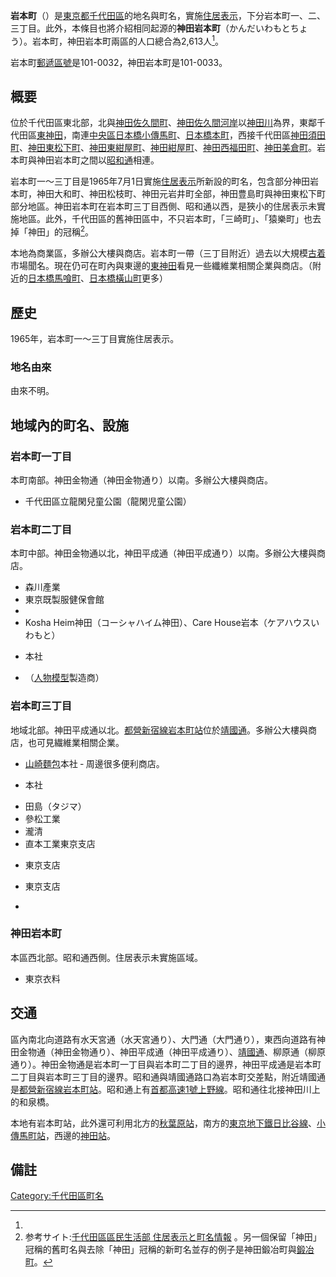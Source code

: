 {{Infobox Settlement
|official_name = 岩本町
|native_name =
|settlement_type = [[町|町]]
|image_skyline = Iwamotocho -01.jpg
|imagesize = 250px
|image_caption =
|image_flag =
|image_seal =
| image_map =
| map_caption =
|subdivision_type = [[國家|國家]]
|subdivision_name = [[File:Flag_of_Japan.svg|border]] [[日本|日本]]
|subdivision_type1 = [[都道府縣|都道府縣]]
|subdivision_name1 = [[File:Flag_of_Tokyo_Prefecture.svg|25px]] [[東京都|東京都]]
|subdivision_type2 = [[東京都區部|特別區]]
|subdivision_name2 = [[File:Flag_of_Chiyoda,_Tokyo.svg|25px]] [[千代田區|千代田區]]
|established_title =
|established_date =
|government_type =
|leader_title =
|leader_name =
|area_magnitude =
|area_total_sq_mi =
|area_total_km2 =
|area_land_sq_mi =
|area_land_km2 =
|area_urban_sq_mi =
|area_urban_km2 =
|area_metro_km2 =
|area_metro_sq_mi =
|population_as_of= 2013年（平成25年）8月1日
|population_footnotes = 
|population_total = 2549<ref name="population">[http://www.city.chiyoda.lg.jp/koho/kuse/gaiyo/toke/cho-setai/cho-setaih2508.html 町丁別世帯数および人口（住民基本台帳）：平成25年8月1日現在-千代田区総合ホームページ] {{webarchive|url=https://web.archive.org/web/20131027221615/http://www.city.chiyoda.lg.jp/koho/kuse/gaiyo/toke/cho-setai/cho-setaih2508.html |date=2013-10-27 }}</ref>
|population_urban =
|population_metro =
|population_density_sq_mi =
|population_density_km2 =
| timezone = [[日本標準時間|JST]]
| utc_offset = +9
|timezone_DST =
|utc_offset_DST =
|latd=|latm=|lats=|latNS=
|longd=|longm=|longs=|longEW=
|elevation_footnotes=
|elevation_m =
|elevation_ft =
|postal_code_type = [[郵遞區號|郵遞區號]]
|postal_code = 101-0032
|area_code =
|website =
|footnotes =
}}
'''岩本町'''（{{jpn|j=岩本町|hg=いわもとちょう|rm=Iwamotochō|f=y}}）是[[東京都|東京都]][[千代田區|千代田區]]的地名與町名，實施[[住居表示|住居表示]]，下分岩本町一、二、三丁目。此外，本條目也將介紹相同起源的'''神田岩本町'''（かんだいわもとちょう）。岩本町，神田岩本町兩區的人口總合為2,613人<ref name="population" />。

岩本町[[郵遞區號|郵遞區號]]是101-0032，神田岩本町是101-0033。

== 概要 ==
位於千代田區東北部，北與[[神田佐久間町|神田佐久間町]]、[[神田佐久間河岸|神田佐久間河岸]]以[[神田川_(東京都)|神田川]]為界，東鄰千代田區[[東神田|東神田]]，南連[[中央區_(東京都)|中央區]][[日本橋小傳馬町|日本橋小傳馬町]]、[[日本橋本町|日本橋本町]]，西接千代田區[[神田須田町|神田須田町]]、[[神田東松下町|神田東松下町]]、[[神田東紺屋町|神田東紺屋町]]、[[神田紺屋町|神田紺屋町]]、[[神田西福田町|神田西福田町]]、[[神田美倉町|神田美倉町]]。岩本町與神田岩本町之間以[[昭和通|昭和通]]相連。

岩本町一〜三丁目是1965年7月1日實施[[住居表示|住居表示]]所新設的町名，包含部分神田岩本町，神田大和町、神田松枝町、神田元岩井町全部，神田豊島町與神田東松下町部分地區。神田岩本町在岩本町三丁目西側、昭和通以西，是狹小的住居表示未實施地區。此外，千代田區的舊神田區中，不只岩本町，「三崎町」、「猿樂町」也去掉「神田」的冠稱<ref>参考サイト:[http://www.city.chiyoda.lg.jp/service/00011/d0001182.html 千代田區區民生活部 住居表示と町名情報] {{webarchive|url=https://web.archive.org/web/20111227101124/http://www.city.chiyoda.lg.jp/service/00011/d0001182.html |date=2011-12-27 }}。另一個保留「神田」冠稱的舊町名與去除「神田」冠稱的新町名並存的例子是神田鍛冶町與[[鍛冶町_(千代田區)|鍛冶町]]。</ref>。

本地為商業區，多辦公大樓與商店。岩本町一帶（三丁目附近）過去以大規模[[古着|古着]]市場聞名。現在仍可在町內與東邊的[[東神田|東神田]]看見一些纖維業相關企業與商店。（附近的[[日本橋馬喰町|日本橋馬喰町]]、[[日本橋橫山町|日本橋橫山町]]更多）

== 歷史 ==
1965年，岩本町一〜三丁目實施住居表示。
=== 地名由來 ===
由來不明。

== 地域內的町名、設施==
===岩本町一丁目===
本町南部。神田金物通（神田金物通り）以南。多辦公大樓與商店。

*千代田區立龍閑兒童公園（龍閑児童公園）

===岩本町二丁目===
本町中部。神田金物通以北，神田平成通（神田平成通り）以南。多辦公大樓與商店。
*森川產業
*東京既製服健保會館
*{{link-ja|日本Chemiphar|日本ケミファ}}
*Kosha Heim神田（コーシャハイム神田）、Care House岩本（ケアハウスいわもと）
*{{link-ja|大同通商|大同通商}}本社
*{{link-ja|ALTER|アルター}}（[[人形|人物模型]]製造商）

===岩本町三丁目===
地域北部。神田平成通以北。[[都營地下鐵新宿線|都營新宿線]][[岩本町站|岩本町站]]位於[[靖國通|靖國通]]。多辦公大樓與商店，也可見繊維業相關企業。

*[[山崎麵包|山崎麵包]]本社 ‐ 周邊很多{{link-ja|每日山崎|デイリーヤマザキ}}便利商店。
*{{link-ja|貝印|貝印}}本社
*田島（タジマ）
*參松工業
*瀧清
*直本工業東京支店
*{{link-ja|愛媛銀行|愛媛銀行}}東京支店
*{{link-ja|殖產銀行|殖産銀行}}東京支店
*{{link-ja|NTT都市開發建築服務|NTT都市開発ビルサービス}}

===神田岩本町===
本區西北部。昭和通西側。住居表示未實施區域。

*東京衣料

== 交通 ==
區內南北向道路有水天宮通（水天宮通り）、大門通（大門通り），東西向道路有神田金物通（神田金物通り）、神田平成通（神田平成通り）、[[靖國通|靖國通]]、柳原通（柳原通り）。神田金物通是岩本町一丁目與岩本町二丁目的邊界，神田平成通是岩本町二丁目與岩本町三丁目的邊界。昭和通與靖國通路口為岩本町交差點，附近靖國通是[[都營地下鐵新宿線|都營新宿線]][[岩本町站|岩本町站]]。昭和通上有[[首都高速1號上野線|首都高速1號上野線]]。昭和通往北接神田川上的和泉橋。

本地有岩本町站，此外還可利用北方的[[秋葉原站|秋葉原站]]，南方的[[東京地下鐵日比谷線|東京地下鐵日比谷線]]、[[小傳馬町站|小傳馬町站]]，西邊的[[神田站_(東京都)|神田站]]。

== 備註==
{{reflist}}

{{千代田區的町名}}

{{DEFAULTSORT:Iwamotocho}}
[[Category:千代田區町名|Category:千代田區町名]]